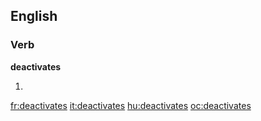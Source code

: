 ==English==

===Verb===
'''deactivates'''

# {{third-person singular of|[[deactivate]]}}

[[fr:deactivates]]
[[it:deactivates]]
[[hu:deactivates]]
[[oc:deactivates]]